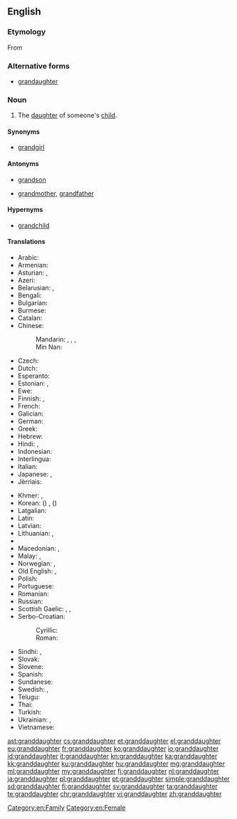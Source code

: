 ==English==
{{wikipedia}}

===Etymology===
From {{prefix|grand|daughter}}

===Alternative forms===
* [[grandaughter]]

===Noun===
{{en-noun}}

# The [[daughter]] of someone's [[child]].

====Synonyms====
* [[grandgirl]]

====Antonyms====
* {{qualifier|with regard to gender}} [[grandson]]
* {{qualifier|with regard to ancestry}} [[grandmother]], [[grandfather]]

====Hypernyms====
* [[grandchild]]

====Translations====
{{trans-top|daughter of someone’s child}}
* Arabic: {{t|ar|حفيدة|f|tr=ḥafīda}}
* Armenian: {{t|hy|թոռնուհի|tr=t'oṙnuhi}}
* Asturian: {{t+|ast|nieta|f}}, {{t+|ast|ñeta|f}}
* Azeri: {{t+|az|nəvə}}
* Belarusian: {{t|be|унучка|f|tr=unúčka|sc=Cyrl}}, {{t|be|ўнучка|f|tr=ŭnúčka|sc=Cyrl}}
* Bengali: {{t|bn|নাতনি|tr=natni|f}}
* Bulgarian: {{t+|bg|внучка|f|tr=vnúčka|sc=Cyrl}}
* Burmese: {{t+|my|မြေး|sc=Mymr}}
* Catalan: {{t|ca|néta|f}}
* Chinese:
*: Mandarin: {{qualifier|son's daughter}} {{t+|cmn|孫女|sc=Hani}}, {{t+|cmn|孙女|tr=sūnnǚ|sc=Hani}}, {{qualifier|daughter's daughter}} {{t|cmn|外孫女|sc=Hani}}, {{t+|cmn|外孙女|tr=wàisūnnǚ|sc=Hani}}
*: Min Nan: {{t|nan|查某孫|tr=tsa-bóo-sun|sc=Hans}}
* Czech: {{t+|cs|vnučka|f}}
* Dutch: {{t+|nl|kleindochter|f}}
* Esperanto: {{t|eo|nepino}}
* Estonian: {{t|et|pojatütar}} {{qualifier|son's daughter}}, {{t|et|tütretütar}} {{qualifier|daughter's daughter}}
* Ewe: {{t|ee|tɔgbuiyɔvinyɔnu|f}}
* Finnish: {{t|fi|pojantytär}} {{qualifier|son's daughter}}, {{t|fi|tyttärentytär}} {{qualifier|daughter's daughter}}
* French: {{t+|fr|petite-fille|f}}
* Galician: {{t|gl|neta|f}}
* German: {{t+|de|Enkelin|f}}
* Greek: {{t+|el|εγγονή|f|tr=engoní}}
* Hebrew: {{t|he|נֶכְדָּה|tr=nekhdah|f}}
* Hindi: {{t+|hi|पोती}} {{qualifier|son's daughter}}, {{t+|hi|नाती}} {{qualifier|daughter's daughter}}
* Indonesian: {{t+|id|cucu}}
* Interlingua: {{t|ia|granfilia}}
* Italian: {{t+|it|nipote|f}}
* Japanese: {{t+|ja|孫娘|tr=まごむすめ, magomusume}}, {{t+|ja|孫|tr=まご, mago}} {{qualifier|grandchild}}
* Jèrriais: {{t|roa-jer|p'tite-fil'ye|f}}
{{trans-mid}}
* Khmer: {{t|km|ចៅស្រី|sc=Khmr|tr=chav srǝy}}, {{t|km|នត្តាស្រី|sc=Khmr|tr=noattaa srəy}}
* Korean: {{t+|ko|손녀|tr=sonnyeo}} ({{t+|ko|孫女}}) {{qualifier|son's daughter}}, {{t|ko|외손녀|tr=oesonnyeo}} ({{t+|ko|外孫女}}) {{qualifier|daughter's daughter}}
* Latgalian: {{t|ltg|unuce|f}}
* Latin: {{t+|la|neptis|f}}
* Latvian: {{t|lv|mazmeita|f}}
* Lithuanian: {{t|lt|dukraitė}}, {{t|lt|anūkė}}
* {{trreq|lb}}
* Macedonian: {{t|mk|внука|f|tr=vnúka}}, {{t|mk|внучка|f|tr=vnúčka}}
* Malay: {{t|ms|cucu perempuan}}, {{t|ms|cucu}}
* Norwegian: {{t|no|sønnedatter}} {{qualifier|son's daughter}}, {{t|no|datterdatter}} {{qualifier|daughter's daughter}}
* Old English: {{t|ang|nefene|f}}, {{t|ang|nift|f}}
* Polish: {{t+|pl|wnuczka|f}}
* Portuguese: {{t+|pt|neta|f}}
* Romanian: {{t|ro|nepoată}}
* Russian: {{t+|ru|внучка|f|tr=vnúčka}}
* Scottish Gaelic: {{t+|gd|ban-ogha|f}}, {{t|gd|nighean-mhic|f}} {{qualifier|son's daughter}}, {{t|gd|nighean-ighne|f}} {{qualifier|daughter's daughter}}
* Serbo-Croatian:
*: Cyrillic: {{t|sh|унука|f|sc=Cyrl}}
*: Roman: {{t|sh|unuka|f}}
* Sindhi: {{t+|sd|پوٽِي|f}} {{qualifier|son's daughter}}, {{t+|sd|ڏوهٽِي|f}} {{qualifier|daughter's daughter}}
* Slovak: {{t|sk|vnučka|f}}
* Slovene: {{t+|sl|vnukinja|f}}
* Spanish: {{t+|es|nieta|f}}
* Sundanese: {{t|su|incu}}
* Swedish: {{t+|sv|sondotter|c}} {{qualifier|son's daughter}}, {{t+|sv|dotterdotter|c}} {{qualifier|daughter's daughter}}
* Telugu: {{t+|te|మనుమరాలు|tr=manumarAlu}}
* Thai: {{t|th|หลานสาว|tr=lăan săao}}
* Turkish: {{t|tr|kız torun}}
* Ukrainian: {{t|uk|внучка|f|tr=vnúčka|sc=Cyrl}}, {{t|uk|онучка|f|tr=onúčka|sc=Cyrl}}
* Vietnamese: {{qualifier|[[gái]]}} {{t+|vi|cháu}}
{{trans-bottom}}

[[Category:en:Family]]
[[Category:en:Female]]

[[ast:granddaughter]]
[[cs:granddaughter]]
[[et:granddaughter]]
[[el:granddaughter]]
[[eu:granddaughter]]
[[fr:granddaughter]]
[[ko:granddaughter]]
[[io:granddaughter]]
[[id:granddaughter]]
[[it:granddaughter]]
[[kn:granddaughter]]
[[ka:granddaughter]]
[[kk:granddaughter]]
[[ku:granddaughter]]
[[hu:granddaughter]]
[[mg:granddaughter]]
[[ml:granddaughter]]
[[my:granddaughter]]
[[fj:granddaughter]]
[[nl:granddaughter]]
[[ja:granddaughter]]
[[pl:granddaughter]]
[[pt:granddaughter]]
[[simple:granddaughter]]
[[sd:granddaughter]]
[[fi:granddaughter]]
[[sv:granddaughter]]
[[ta:granddaughter]]
[[te:granddaughter]]
[[chr:granddaughter]]
[[vi:granddaughter]]
[[zh:granddaughter]]